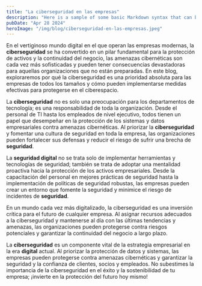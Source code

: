 ```yaml
---
title: "La ciberseguridad en las empresas"
description: "Here is a sample of some basic Markdown syntax that can be used when writing Markdown content in Astro."
pubDate: "Apr 28 2024"
heroImage: "/img/blog/ciberseguridad-en-las-empresas.jpeg"
---
```

En el vertiginoso mundo digital en el que operan las empresas modernas, la **ciberseguridad** se ha convertido en un pilar fundamental para la protección de activos y la continuidad del negocio, las amenazas cibernéticas son cada vez más sofisticadas y pueden tener consecuencias devastadoras para aquellas organizaciones que no están preparadas. En este blog, exploraremos por qué la ciberseguridad es una prioridad absoluta para las empresas de todos los tamaños y cómo pueden implementarse medidas efectivas para protegerse en el ciberespacio.

La **ciberseguridad** no es solo una preocupación para los departamentos de tecnología; es una responsabilidad de toda la organización. Desde el personal de TI hasta los empleados de nivel ejecutivo, todos tienen un papel que desempeñar en la protección de los sistemas y datos empresariales contra amenazas cibernéticas. Al priorizar la **ciberseguridad** y fomentar una cultura de seguridad en toda la empresa, las organizaciones pueden fortalecer sus defensas y reducir el riesgo de sufrir una brecha de **seguridad**.

La **seguridad digital** no se trata solo de implementar herramientas y tecnologías de seguridad; también se trata de adoptar una mentalidad proactiva hacia la protección de los activos empresariales. Desde la capacitación del personal en mejores prácticas de seguridad hasta la implementación de políticas de seguridad robustas, las empresas pueden crear un entorno que fomente la seguridad y minimice el riesgo de incidentes de **seguridad**.

En un mundo cada vez más digitalizado, la ciberseguridad es una inversión crítica para el futuro de cualquier empresa. Al asignar recursos adecuados a la ciberseguridad y mantenerse al día con las últimas tendencias y amenazas, las organizaciones pueden protegerse contra riesgos potenciales y garantizar la continuidad del negocio a largo plazo.

La **ciberseguridad** es un componente vital de la estrategia empresarial en la era **digital** actual. Al priorizar la protección de datos y sistemas, las empresas pueden protegerse contra amenazas cibernéticas y garantizar la seguridad y la confianza de clientes, socios y empleados. No subestimes la importancia de la ciberseguridad en el éxito y la sostenibilidad de tu empresa; ¡invierte en la protección del futuro hoy mismo!
